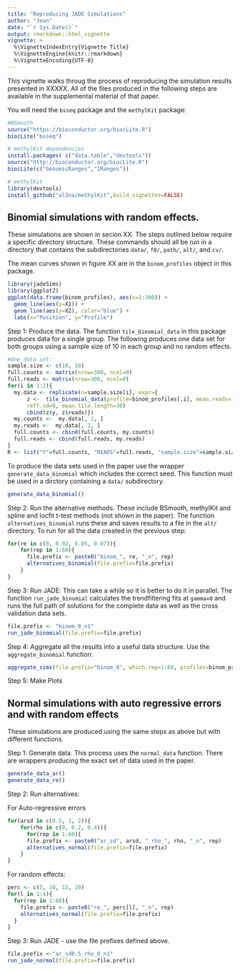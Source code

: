 ```yaml
---
title: "Reproducing JADE Simulations"
author: "Jean"
date: "`r Sys.Date()`"
output: rmarkdown::html_vignette
vignette: >
  %\VignetteIndexEntry{Vignette Title} 
  %\VignetteEngine{knitr::rmarkdown}
  %\VignetteEncoding{UTF-8}
---
```


This vignette walks throug the process of reproducing the simulation results presented in XXXXX.
All of the files produced in the following steps are available in the supplemental material of that paper. 

You will need the `bsseq` package and the `methylKit` package:
```r
#BSmooth
source("https://bioconductor.org/biocLite.R")
biocLite("bsseq")

# methylKit dependencies
install.packages( c("data.table","devtools"))
source("http://bioconductor.org/biocLite.R")
biocLite(c("GenomicRanges","IRanges"))

# methylKit
library(devtools)
install_github("al2na/methylKit",build_vignettes=FALSE)
```

## Binomial simulations with random effects.
These simulations are shown in secion XX. 
The steps outlined below require a specific directory structure. These commands should all be run in a directory that contains the subdirectories `data/`, `f0/`, `path/`, `alt/`, and `cv/`.

The mean curves shown in figure XX are in the `binom_profiles` object in this package.

```r
library(jadeSims)
library(ggplot2)
ggplot(data.frame(binom_profiles), aes(x=1:300)) +
  geom_line(aes(y=X1)) + 
  geom_line(aes(y=X2), color="blue") + 
  labs(x="Position", y="Profile")
```

Step 1: Produce the data. 
The function `tile_binomial_data` in this package produces data for a single group. The following produces one data set for both groups using a sample size of 10 in each group and no random effects.
```r
#One data set:
sample.size <- c(10, 10)
full.counts <- matrix(nrow=300, ncol=0)
full.reads <- matrix(nrow=300, ncol=0)
for(i in 1:2){
  my.data <- replicate(n=sample.size[i], expr={
      z <-  tile_binomial_data(profile=binom_profiles[,i], mean.reads=10,
      reff.sd=0, mean.tile.length=30)
      cbind(z$y, z$reads)})
  my.counts <-  my.data[, 1, ]
  my.reads <-  my.data[, 2, ]
  full.counts <- cbind(full.counts, my.counts)
  full.reads <- cbind(full.reads, my.reads)
}
R <- list("Y"=full.counts, "READS"=full.reads, "sample.size"=sample.size)
```


To produce the data sets used in the paper use the wrapper `generate_data_binomial` which includes the correct seed. This function must be used in a dirctory containing a `data/` subdirectory.

```r
generate_data_binomial()
```

Step 2: Run the alternative methods. These include  BSmooth, methylKit and spline and locfit t-test methods (not shown in the paper). The function `alternatives_binomial` runs these and saves results to a file in the `alt/` directory. To run for all the data created in the previous step:

```r
for(re in c(0, 0.02, 0.05, 0.07)){
    for(rep in 1:60){
      file.prefix <- paste0("binom_", re, "_n", rep)
      alternatives_binomial(file.prefix=file.prefix)
    }
}
```


Step 3: Run JADE: This can take a while so it is better to do it in parallel. The function `run_jade_binomial` calculates the trendfiltering fits at `gamma=0` and runs the full path of solutions for the complete data as well as the cross validation data sets.

```r
file.prefix <- "binom_0_n1"
run_jade_binomial(file.prefix=file.prefix)
```


Step 4: Aggregate all the results into a  useful data structure. Use the `aggregate_binomial` function:

```r
aggregate_sims(file.prefix="binom_0", which.rep=1:60, profiles=binom_profiles, save.file="binom_0_agg.RData", tol=5e-3, level=0.1, run.cv=TRUE)
```

Step 5: Make Plots

## Normal simulations with auto regressive errors and with random effects
These simulations are produced using the same steps as above but with different functions.

Step 1: Generate data. This process uses the `normal_data` function. There are wrappers producing the exact set of data used in the paper.
```r
generate_data_ar()
generate_data_re()
```

Step 2: Run alternatives:

For Auto-regressive errors
```r
for(arsd in c(0.5, 1, 2)){
    for(rho in c(0, 0.2, 0.4)){
      for(rep in 1:60){
      file.prefix <- paste0("ar_sd", arsd, "_rho_", rho, "_n", rep)
      alternatives_normal(file.prefix=file.prefix)
    }
}
```

For random effects:


```r
perc <- c(5, 10, 15, 20)
for(l in 1:4){
  for(rep in 1:60){
    file.prefix <- paste0("re_", perc[l], "_n", rep)
    alternatives_normal(file.prefix=file.prefix)
  }
}
```


Step 3: Run JADE - use the file prefixes defined above.

```r
file.prefix <-"ar_sd0.5_rho_0_n1"
run_jade_normal(file.prefix=file.prefix)
```
